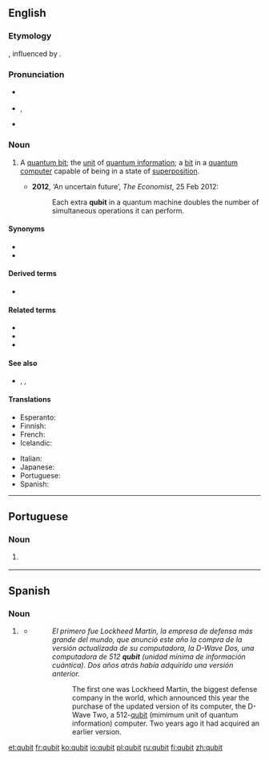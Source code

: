 ==English==
{{wikipedia}}

===Etymology===
{{blend|quantum|bit|lang=en}}, influenced by {{m|en|cubit}}.

===Pronunciation===
* {{a|UK}} {{IPA|/ˈkjuːbɪt/|lang=en}}
* {{a|US}} {{enPR|kyo͞o'bĭt}}, {{IPA|/ˈkjubɪt/|lang=en}}
* {{homophones|lang=en|cubit}}

===Noun===
{{en-noun}}

# {{label|en|computing}} A [[quantum bit]]; the [[unit]] of [[quantum information]]; a [[bit]] in a [[quantum computer]] capable of being in a state of [[superposition]].
#* '''2012''', ‘An uncertain future’, ''The Economist'', 25 Feb 2012:
#*: Each extra '''qubit''' in a quantum machine doubles the number of simultaneous operations it can perform.

====Synonyms====
* {{l|en|qbit}}
* {{l|en|quantum bit}}

====Derived terms====
* {{l|en|multiqubit}}

====Related terms====
* {{l|en|qumix}}
* {{l|en|quregister}}
* {{l|en|qutrit}}

====See also====
* {{l|en|bit}}, {{l|en|nat}}, {{l|en|ban}}

====Translations====
{{trans-top|quantum bit}}
* Esperanto: {{t|eo|kvantumbito}}
* Finnish: {{t+|fi|kubitti}}
* French: {{t+|fr|qubit|m}}
* Icelandic: {{t|is|skammtabiti|m}}
{{trans-mid}}
* Italian: {{t|it|qubit|m}}
* Japanese: {{t|ja|量子ビット|tr=りょうしビット, ryōshi bitto}}
* Portuguese: {{t|pt|qubit|m}}
* Spanish: {{t|es|qubit|m}}
{{trans-bottom}}

----

==Portuguese==

===Noun===
{{pt-noun|m|s}}

# {{label|pt|computing}} {{l|en|qubit}} {{gloss|quantum bit}}

----

==Spanish==
{{wikipedia|lang=es}}

===Noun===
{{es-noun|m}}

# {{label|es|computing}} {{l|en|qubit}}
#* {{quote-web
|date=2013-05-19
|author=BBC Mundo
|title=Por qué Google y el Pentágono quieren computadoras cuánticas
|site=elcomercio.pe
|url=http://elcomercio.pe/actualidad/1578464/noticia-que-google-pentagono-quieren-computadoras-cuanticas
|accessdate=2013-05-26
}}
#*: ''El primero fue Lockheed Martin, la empresa de defensa más grande del mundo, que anunció este año la compra de la versión actualizada de su computadora, la D-Wave Dos, una computadora de 512 '''qubit''' (unidad mínima de información cuántica). Dos años atrás había adquirido una versión anterior.''
#*:: The first one was Lockheed Martin, the biggest defense company in the world, which announced this year the purchase of the updated version of its computer, the D-Wave Two, a 512-<u>qubit</u> (mimimum unit of quantum information) computer. Two years ago it had acquired an earlier version.

[[et:qubit]]
[[fr:qubit]]
[[ko:qubit]]
[[io:qubit]]
[[pl:qubit]]
[[ru:qubit]]
[[fi:qubit]]
[[zh:qubit]]